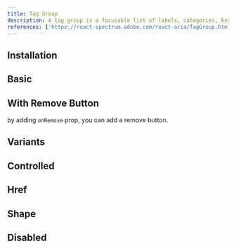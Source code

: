 ```yaml
---
title: Tag Group
description: A tag group is a focusable list of labels, categories, keywords, filters, or other items, with support for keyboard navigation, selection, and removal.
references: ['https://react-spectrum.adobe.com/react-aria/TagGroup.html#props']
---
```


## Installation
<Install component='tag-group' />

## Basic
<Demo center component='collections/tag-group/tag-group-demo' />

## With Remove Button
by adding `onRemove` prop, you can add a remove button.
<Demo center component='collections/tag-group/tag-group-with-remove-demo' />

## Variants
<Demo center component='collections/tag-group/tag-group-variant-demo' />

## Controlled
<Demo center component='collections/tag-group/tag-group-controlled-demo' />

## Href
<Demo center component='collections/tag-group/tag-group-href-demo' />

## Shape
<Demo center component='collections/tag-group/tag-group-shape-demo' />

## Disabled
<Demo center component='collections/tag-group/tag-group-disabled-demo' />
